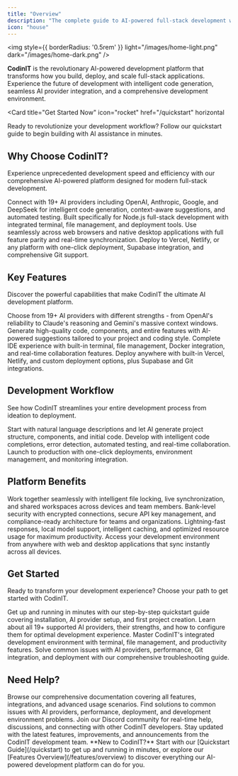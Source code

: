 ```yaml
---
title: "Overview"
description: "The complete guide to AI-powered full-stack development with CodinIT"
icon: "house"
---
```


<img
  style={{ borderRadius: '0.5rem' }}
  light="/images/home-light.png"
  dark="/images/home-dark.png"
/>

**CodinIT** is the revolutionary AI-powered development platform that transforms how you build, deploy, and scale full-stack applications. Experience the future of development with intelligent code generation, seamless AI provider integration, and a comprehensive development environment.

<Card
  title="Get Started Now"
  icon="rocket"
  href="/quickstart"
  horizontal
>
  Ready to revolutionize your development workflow? Follow our quickstart guide to begin building with AI assistance in minutes.
</Card>

## Why Choose CodinIT?

Experience unprecedented development speed and efficiency with our comprehensive AI-powered platform designed for modern full-stack development.

<Columns cols={2}>
  <Card
    title="AI-Powered Development"
    icon="sparkles"
    href="/providers/guide"
  >
    Connect with 19+ AI providers including OpenAI, Anthropic, Google, and DeepSeek for intelligent code generation, context-aware suggestions, and automated testing.
  </Card>
  <Card
    title="Full-Stack Focus"
    icon="layer-group"
    href="/features/development/workbench"
  >
    Built specifically for Node.js full-stack development with integrated terminal, file management, and deployment tools.
  </Card>
  <Card
    title="Universal Access"
    icon="globe"
    href="/features/development/workbench"
  >
    Use seamlessly across web browsers and native desktop applications with full feature parity and real-time synchronization.
  </Card>
  <Card
    title="Production Ready"
    icon="zap"
    href="/integrations/deployments"
  >
    Deploy to Vercel, Netlify, or any platform with one-click deployment, Supabase integration, and comprehensive Git support.
  </Card>
</Columns>

## Key Features

Discover the powerful capabilities that make CodinIT the ultimate AI development platform.

<Columns cols={2}>
  <Card
    title="Multi-Provider AI Integration"
    icon="plug"
    href="/providers/guide"
  >
    Choose from 19+ AI providers with different strengths - from OpenAI's reliability to Claude's reasoning and Gemini's massive context windows.
  </Card>
  <Card
    title="Smart Code Generation"
    icon="code"
    href="/essentials/code"
  >
    Generate high-quality code, components, and entire features with AI-powered suggestions tailored to your project and coding style.
  </Card>
  <Card
    title="Integrated Development Environment"
    icon="terminal"
    href="/features/development/workbench"
  >
    Complete IDE experience with built-in terminal, file management, Docker integration, and real-time collaboration features.
  </Card>
  <Card
    title="Deployment & Integration Hub"
    icon="cloud"
    href="/integrations/deployments"
  >
    Deploy anywhere with built-in Vercel, Netlify, and custom deployment options, plus Supabase and Git integrations.
  </Card>
</Columns>

## Development Workflow

See how CodinIT streamlines your entire development process from ideation to deployment.

<CardGroup cols={3}>
  <Card
    title="Ideate"
    icon="lightbulb"
    href="/quickstart"
  >
    Start with natural language descriptions and let AI generate project structure, components, and initial code.
  </Card>
  <Card
    title="🏗️ Build"
    icon="hammer"
    href="/features/development/workbench"
  >
    Develop with intelligent code completions, error detection, automated testing, and real-time collaboration.
  </Card>
  <Card
    title="Deploy"
    icon="rocket"
    href="/integrations/deployments"
  >
    Launch to production with one-click deployments, environment management, and monitoring integration.
  </Card>
</CardGroup>

## Platform Benefits

<Columns cols={2}>
  <Card
    title="Real-Time Collaboration"
    icon="users"
    href="/features/development/workbench"
  >
    Work together seamlessly with intelligent file locking, live synchronization, and shared workspaces across devices and team members.
  </Card>
  <Card
    title="Enterprise Security"
    icon="shield"
    href="/essentials/settings"
  >
    Bank-level security with encrypted connections, secure API key management, and compliance-ready architecture for teams and organizations.
  </Card>
  <Card
    title="Performance Optimized"
    icon="gauge-high"
    href="/troubleshooting"
  >
    Lightning-fast responses, local model support, intelligent caching, and optimized resource usage for maximum productivity.
  </Card>
  <Card
    title="Globally Accessible"
    icon="earth"
    href="/features/development/workbench"
  >
    Access your development environment from anywhere with web and desktop applications that sync instantly across all devices.
  </Card>
</Columns>

## Get Started

Ready to transform your development experience? Choose your path to get started with CodinIT.

<CardGroup cols={2}>
  <Card
    title="Quick Start Guide"
    icon="play"
    href="/quickstart"
  >
    Get up and running in minutes with our step-by-step quickstart guide covering installation, AI provider setup, and first project creation.
  </Card>
  <Card
    title="AI Provider Setup"
    icon="key"
    href="/providers/guide"
  >
    Learn about all 19+ supported AI providers, their strengths, and how to configure them for optimal development experience.
  </Card>
  <Card
    title="Development Environment"
    icon="desktop"
    href="/features/development/workbench"
  >
    Master CodinIT's integrated development environment with terminal, file management, and productivity features.
  </Card>
  <Card
    title="Troubleshooting Guide"
    icon="question-circle"
    href="/troubleshooting"
  >
    Solve common issues with AI providers, performance, Git integration, and deployment with our comprehensive troubleshooting guide.
  </Card>
</CardGroup>

## Need Help?

<CardGroup cols={2}>
  <Card
    title="Complete Documentation"
    icon="book"
    href="/features/overview"
  >
    Browse our comprehensive documentation covering all features, integrations, and advanced usage scenarios.
  </Card>
  <Card
    title="Troubleshooting"
    icon="wrench"
    href="/troubleshooting"
  >
    Find solutions to common issues with AI providers, performance, deployment, and development environment problems.
  </Card>
  <Card
    title="Community Support"
    icon="comments"
    href="#"
  >
    Join our Discord community for real-time help, discussions, and connecting with other CodinIT developers.
  </Card>
  <Card
    title="What's New"
    icon="newspaper"
    href="https://codinit.dev/blog"
  >
    Stay updated with the latest features, improvements, and announcements from the CodinIT development team.
  </Card>
</CardGroup>

<Info>
  **New to CodinIT?** Start with our [Quickstart Guide](/quickstart) to get up and running in minutes, or explore our [Features Overview](/features/overview) to discover everything our AI-powered development platform can do for you.
</Info>
